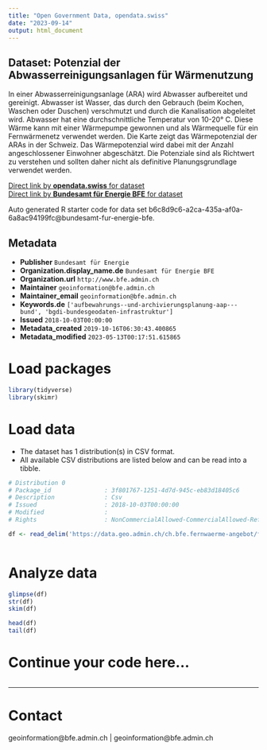```yaml
---
title: "Open Government Data, opendata.swiss"
date: "2023-09-14"
output: html_document
---
```


## Dataset: Potenzial der Abwasserreinigungsanlagen für Wärmenutzung

In einer Abwasserreinigungsanlage (ARA) wird Abwasser aufbereitet und gereinigt. Abwasser ist Wasser, das durch den Gebrauch (beim Kochen, Waschen oder Duschen) verschmutzt und durch die Kanalisation abgeleitet wird. Abwasser hat eine durchschnittliche Temperatur von 10-20° C. Diese Wärme kann mit einer Wärmepumpe gewonnen und als Wärmequelle für ein Fernwärmenetz verwendet werden. Die Karte zeigt das Wärmepotenzial der ARAs in der Schweiz. Das Wärmepotenzial wird dabei mit der Anzahl angeschlossener Einwohner abgeschätzt. Die Potenziale sind als Richtwert zu verstehen und sollten daher nicht als definitive Planungsgrundlage verwendet werden.

[Direct link by **opendata.swiss** for dataset](https://opendata.swiss/de/dataset/thermische-netze-warme-und-kalteangebot)<br>
[Direct link by **Bundesamt für Energie BFE** for dataset](https://www.bfe.admin.ch/potenzial-waermenutzung-ara)

Auto generated R starter code for data set b6c8d9c6-a2ca-435a-af0a-6a8ac94199fc@bundesamt-fur-energie-bfe.

## Metadata

- **Publisher** `Bundesamt für Energie`
- **Organization.display_name.de** `Bundesamt für Energie BFE`
- **Organization.url** `http://www.bfe.admin.ch`
- **Maintainer** `geoinformation@bfe.admin.ch`
- **Maintainer_email** `geoinformation@bfe.admin.ch`
- **Keywords.de** `['aufbewahrungs--und-archivierungsplanung-aap---bund', 'bgdi-bundesgeodaten-infrastruktur']`
- **Issued** `2018-10-03T00:00:00`
- **Metadata_created** `2019-10-16T06:30:43.400865`
- **Metadata_modified** `2023-05-13T00:17:51.615865`


# Load packages

```r

library(tidyverse)
library(skimr)

```

# Load data

-   The dataset has 1 distribution(s) in CSV format.
-   All available CSV distributions are listed below and can be read into a tibble.

```r

# Distribution 0
# Package_id               : 3f801767-1251-4d7d-945c-eb83d18405c6
# Description              : Csv
# Issued                   : 2018-10-03T00:00:00
# Modified                 : 
# Rights                   : NonCommercialAllowed-CommercialAllowed-ReferenceRequired

df <- read_delim('https://data.geo.admin.ch/ch.bfe.fernwaerme-angebot/fernwaerme-angebot/fernwaerme-angebot_2056.csv.zip')



```

# Analyze data

```r

glimpse(df)
str(df)
skim(df)

head(df)
tail(df)

```

# Continue your code here...

```r

```

------------------------------------------------------------------------

# Contact

geoinformation@bfe.admin.ch | geoinformation@bfe.admin.ch
